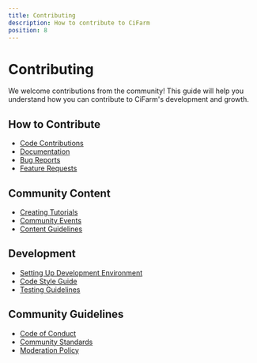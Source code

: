 ```yaml
---
title: Contributing
description: How to contribute to CiFarm
position: 8
---
```


# Contributing

We welcome contributions from the community! This guide will help you understand how you can contribute to CiFarm's development and growth.

## How to Contribute

- [Code Contributions](/contributing/code)
- [Documentation](/contributing/documentation)
- [Bug Reports](/contributing/bugs)
- [Feature Requests](/contributing/features)

## Community Content

- [Creating Tutorials](/contributing/tutorials)
- [Community Events](/contributing/events)
- [Content Guidelines](/contributing/guidelines)

## Development

- [Setting Up Development Environment](/contributing/setup)
- [Code Style Guide](/contributing/style-guide)
- [Testing Guidelines](/contributing/testing)

## Community Guidelines

- [Code of Conduct](/contributing/code-of-conduct)
- [Community Standards](/contributing/standards)
- [Moderation Policy](/contributing/moderation) 